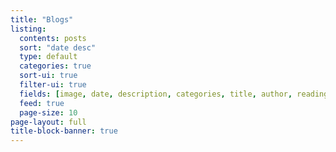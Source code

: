 ```yaml
---
title: "Blogs"
listing:
  contents: posts
  sort: "date desc"
  type: default
  categories: true
  sort-ui: true
  filter-ui: true
  fields: [image, date, description, categories, title, author, reading-time]
  feed: true
  page-size: 10
page-layout: full
title-block-banner: true
---
```

